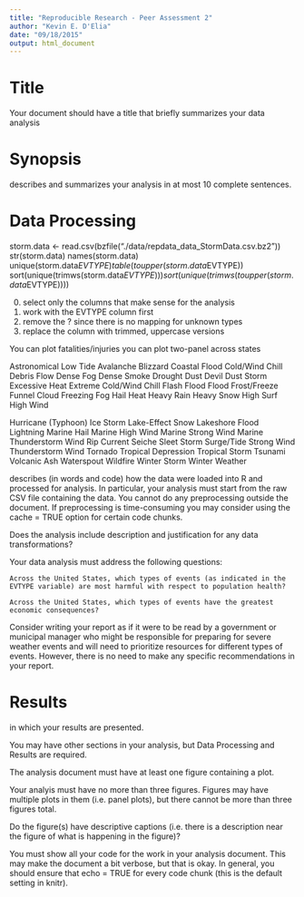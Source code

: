 ```yaml
---
title: "Reproducible Research - Peer Assessment 2"
author: "Kevin E. D'Elia"
date: "09/18/2015"
output: html_document
---
```


# Title
Your document should have a title that briefly summarizes your data analysis

# Synopsis
describes and summarizes your analysis in at most 10 complete sentences.

# Data Processing


storm.data <- read.csv(bzfile("./data/repdata_data_StormData.csv.bz2"))
str(storm.data)
names(storm.data)
unique(storm.data$EVTYPE)
table(toupper(storm.data$EVTYPE))
sort(unique(trimws(storm.data$EVTYPE)))
sort(unique(trimws(toupper(storm.data$EVTYPE))))

0. select only the columns that make sense for the analysis
1. work with the EVTYPE column first
2. remove the ? since there is no mapping for unknown types
3. replace the column with trimmed, uppercase versions

You can plot fatalities/injuries
you can plot two-panel across states


Astronomical Low Tide
Avalanche
Blizzard
Coastal Flood
Cold/Wind Chill
Debris Flow
Dense Fog
Dense Smoke
Drought
Dust Devil
Dust Storm
Excessive Heat
Extreme Cold/Wind Chill
Flash Flood
Flood
Frost/Freeze
Funnel Cloud
Freezing Fog
Hail
Heat
Heavy Rain
Heavy Snow
High Surf
High Wind

Hurricane (Typhoon)
Ice Storm
Lake-Effect Snow
Lakeshore Flood
Lightning
Marine Hail
Marine High Wind
Marine Strong Wind
Marine Thunderstorm Wind
Rip Current
Seiche
Sleet
Storm Surge/Tide
Strong Wind
Thunderstorm Wind
Tornado
Tropical Depression
Tropical Storm
Tsunami
Volcanic Ash
Waterspout
Wildfire
Winter Storm
Winter Weather





describes (in words and code) how the data were loaded into R and processed for analysis. In particular, your analysis must start from the raw CSV file containing the data. You cannot do any preprocessing outside the document. If preprocessing is time-consuming you may consider using the cache = TRUE option for certain code chunks.

Does the analysis include description and justification for any data transformations? 

Your data analysis must address the following questions:

    Across the United States, which types of events (as indicated in the EVTYPE variable) are most harmful with respect to population health?

    Across the United States, which types of events have the greatest economic consequences?

Consider writing your report as if it were to be read by a government or municipal manager who might be responsible for preparing for severe weather events and will need to prioritize resources for different types of events. However, there is no need to make any specific recommendations in your report.

# Results
in which your results are presented.

You may have other sections in your analysis, but Data Processing and Results are required.

The analysis document must have at least one figure containing a plot.

Your analyis must have no more than three figures. Figures may have multiple plots in them (i.e. panel plots), but there cannot be more than three figures total.

Do the figure(s) have descriptive captions (i.e. there is a description near the figure of what is happening in the figure)?

You must show all your code for the work in your analysis document. This may make the document a bit verbose, but that is okay. In general, you should ensure that echo = TRUE for every code chunk (this is the default setting in knitr).